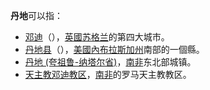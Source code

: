 '''丹地'''可以指：
* [[邓迪|邓迪]]（{{lang-en|Dundee}}），[[英國|英國]][[苏格兰|苏格兰]]的第四大城市。
* [[丹地县|丹地县]]（{{lang-en|Dundy County, Nebraska}}），[[美國|美國]][[內布拉斯加州|內布拉斯加州]]南部的一個縣。
* [[丹地_(夸祖鲁-纳塔尔省)|丹地 (夸祖鲁-纳塔尔省)]]，[[南非|南非]]东北部城镇。
* [[天主教邓迪教区|天主教邓迪教区]]，[[南非|南非]]的罗马天主教教区。
{{disambig|Cat=二字地名消歧義}}